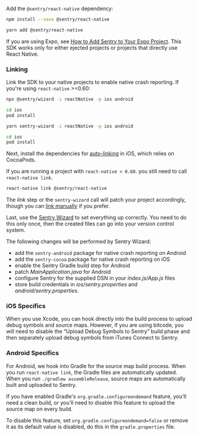 Add the `@sentry/react-native` dependency:

```bash {tabTitle:npm}
npm install --save @sentry/react-native
```

```bash {tabTitle:Yarn}
yarn add @sentry/react-native
```

<Note>

If you are using Expo, see [How to Add Sentry to Your Expo Project](https://docs.expo.io/guides/using-sentry//). This SDK works only for either ejected projects or projects that directly use React Native.

</Note>

### Linking

Link the SDK to your native projects to enable native crash reporting. If you're using `react-native` >=0.60:

```bash {tabTitle:NPX}
npx @sentry/wizard -i reactNative -p ios android

cd ios
pod install
```

```bash {tabTitle:Yarn}
yarn sentry-wizard -i reactNative -p ios android

cd ios
pod install
```

Next, install the dependencies for [auto-linking](https://github.com/react-native-community/cli/blob/master/docs/autolinking.md) in iOS, which relies on CocoaPods.

If you are running a project with `react-native < 0.60`. you still need to call `react-native link`.

```bash
react-native link @sentry/react-native
```

The _link_ step or the `sentry-wizard` call will patch your project accordingly, though you can [link manually](platforms/react-native/install/manual-setup/) if you prefer.

Last, use the [Sentry Wizard](https://github.com/getsentry/sentry-wizard) to set everything up correctly. You need to do this only once, then the created files can go into your version control system.

The following changes will be performed by Sentry Wizard:

- add the `sentry-android` package for native crash reporting on Android
- add the `sentry-cocoa` package for native crash reporting on iOS
- enable the Sentry Gradle build step for Android
- patch _*MainApplication.java*_ for Android
- configure Sentry for the supplied DSN in your _*index.js/App.js*_ files
- store build credentials in _*ios/sentry.properties*_ and _*android/sentry.properties*_.

### iOS Specifics

When you use Xcode, you can hook directly into the build process to upload debug symbols and source maps. However, if you are using bitcode, you will need to disable the “Upload Debug Symbols to Sentry” build phase and then separately upload debug symbols from iTunes Connect to Sentry.

### Android Specifics

For Android, we hook into Gradle for the source map build process. When you run `react-native link`, the Gradle files are automatically updated. When you run `./gradlew assembleRelease`, source maps are automatically built and uploaded to Sentry.

If you have enabled Gradle's `org.gradle.configureondemand` feature, you'll need a clean build, or you'll need to disable this feature to upload the source map on every build.

To disable this feature, set `org.gradle.configureondemand=false` or remove it as its default value is disabled, do this in the `gradle.properties` file.
